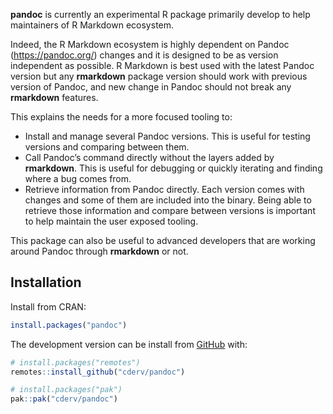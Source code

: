 **pandoc** is currently an experimental R package primarily develop to help maintainers of R Markdown ecosystem.

Indeed, the R Markdown ecosystem is highly dependent on Pandoc (<https://pandoc.org/>) changes and it is designed to be as version independent as possible. R Markdown is best used with the latest Pandoc version but any **rmarkdown** package version should work with previous version of Pandoc, and new change in Pandoc should not break any **rmarkdown** features.

This explains the needs for a more focused tooling to:

-   Install and manage several Pandoc versions. This is useful for testing versions and comparing between them.
-   Call Pandoc's command directly without the layers added by **rmarkdown**. This is useful for debugging or quickly iterating and finding where a bug comes from.
-   Retrieve information from Pandoc directly. Each version comes with changes and some of them are included into the binary. Being able to retrieve those information and compare between versions is important to help maintain the user exposed tooling.

This package can also be useful to advanced developers that are working around Pandoc through **rmarkdown** or not.

## Installation

Install from CRAN:

``` r
install.packages("pandoc")
```

The development version can be install from [GitHub](https://github.com/) with:

``` r
# install.packages("remotes")
remotes::install_github("cderv/pandoc")

# install.packages("pak")
pak::pak("cderv/pandoc")
```
